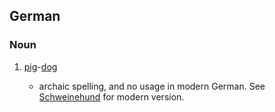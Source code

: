 ==German==

===Noun===
{{infl|de|noun}}

# {{archaic|slang|pejorative|lang=de}} [[pig]]-[[dog]]
#*archaic spelling, and no usage in modern German. See [[Schweinehund]] for modern version.